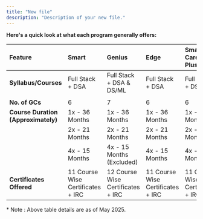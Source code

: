 ```yaml
---
title: "New file"
description: "Description of your new file."
---
```


**Here's a quick look at what each program generally offers:**

| **Feature**                         | **Smart**                          | **Genius**                         | **Edge**                           | **Smart Career Plus**              | **Genius Career Plus**             |
| :---------------------------------- | :--------------------------------- | :--------------------------------- | :--------------------------------- | :--------------------------------- | :--------------------------------- |
| **Syllabus/Courses**                | Full Stack \+ DSA                  | Full Stack \+ DSA &  DS/ML         | Full Stack \+ DSA                  | Full Stack \+ DSA                  | Full Stack \+ DSA &  DS/ML         |
|                                     |                                    |                                    |                                    |                                    |                                    |
| **No. of GCs**                      | 6                                  | 7                                  | 6                                  | 6                                  | 7                                  |
| **Course Duration (Approximately)** | 1x - 36 Months                     | 1x - 36 Months                     | 1x - 36 Months                     | 1x - 36 Months                     | 1x - 36 Months                     |
|                                     | 2x - 21 Months                     | 2x - 21 Months                     | 2x - 21 Months                     | 2x - 21 Months                     | 2x - 21 Months                     |
|                                     | 4x - 15 Months                     | 4x - 15 Months (Excluded)          | 4x - 15 Months                     | 4x - 15 Months                     | 4x - 15 Months (Excluded)          |
| **Certificates Offered**            | 11 Course Wise Certificates \+ IRC | 12 Course Wise Certificates \+ IRC | 11 Course Wise Certificates \+ IRC | 11 Course Wise Certificates \+ IRC | 12 Course Wise Certificates \+ IRC |

\* Note : Above table details are as of May 2025.